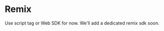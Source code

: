 
# Remix

Use <Link href="/docs/script">script tag</Link> or <Link href="/docs/web">Web SDK</Link> for now. We'll add a dedicated remix sdk soon.

